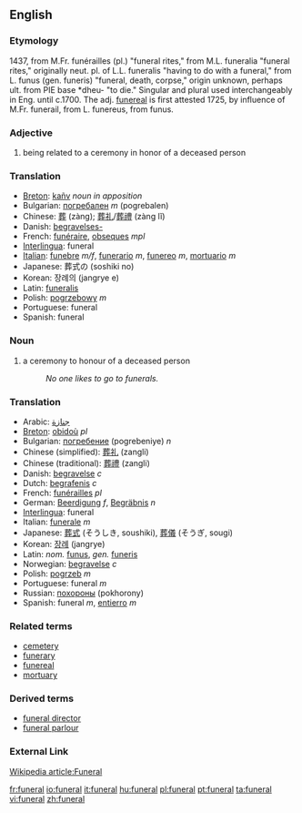==English==
=== Etymology ===
1437, from M.Fr. funérailles (pl.) "funeral rites," from M.L. funeralia "funeral rites," originally neut. pl. of L.L. funeralis "having to do with a funeral," from L. funus (gen. funeris) "funeral, death, corpse," origin unknown, perhaps ult. from PIE base *dheu- "to die." Singular and plural used interchangeably in Eng. until c.1700. The adj. [[funereal]] is first attested 1725, by influence of M.Fr. funerail, from L. funereus, from funus.

=== Adjective ===
{{en-adj-notcomp}}

# being related to a ceremony in honor of a deceased person

=== Translation ===
*[[Breton]]: [[kañv]] ''noun in apposition''
*Bulgarian: [[погребален]] ''m'' (pogrebalen)
*Chinese: [[葬]] (zàng); [[葬礼]]/[[葬禮]] (zàng lĭ)
*Danish: [[begravelses-]]
*French: [[funéraire]], [[obseques]] ''mpl''
*[[Interlingua]]: funeral
*[[Italian]]: [[funebre]] ''m/f'', [[funerario]] ''m'', [[funereo]] ''m'', [[mortuario]] ''m''
*Japanese: 葬式の (soshiki no)
*Korean: 장례의 (jangrye e)
*Latin: [[funeralis]]
*Polish: [[pogrzebowy]] ''m''
*Portuguese: funeral
*Spanish: funeral

=== Noun ===
{{en-noun}}

# a ceremony to honour of a deceased person
#:''No one likes to go to funerals.''

=== Translation ===
*Arabic: [[جنازة]]
*[[Breton]]: [[obidoù]] ''pl''
*Bulgarian: [[погребение]] (pogrebeniye) ''n''
*Chinese (simplified): [[葬礼]] (zangli)
*Chinese (traditional): [[葬禮]] (zangli)
*Danish: [[begravelse]] ''c''
*Dutch: [[begrafenis]] ''c''
*French: [[funérailles]] ''pl''
*German: [[Beerdigung]] ''f'', [[Begräbnis]] ''n''
*[[Interlingua]]: funeral
*Italian: [[funerale]] ''m''
*Japanese: [[葬式]] (そうしき, soushiki), [[葬儀]] (そうぎ, sougi)
*Korean: [[장례]] (jangrye)
*Latin: ''nom.'' [[funus]], ''gen.'' [[funeris]]
*Norwegian: [[begravelse]] ''c''
*Polish: [[pogrzeb]] ''m''
*Portuguese: funeral ''m''
*Russian: [[похороны]] (pokhorony)
*Spanish: funeral ''m'', [[entierro]] ''m''

=== Related terms ===
*[[cemetery]]
*[[funerary]]
*[[funereal]]
*[[mortuary]]

===Derived terms===
*[[funeral director]]
*[[funeral parlour]]

===External Link===
[http://en.wikipedia.org/wiki/Funeral Wikipedia article:Funeral]

[[fr:funeral]]
[[io:funeral]]
[[it:funeral]]
[[hu:funeral]]
[[pl:funeral]]
[[pt:funeral]]
[[ta:funeral]]
[[vi:funeral]]
[[zh:funeral]]